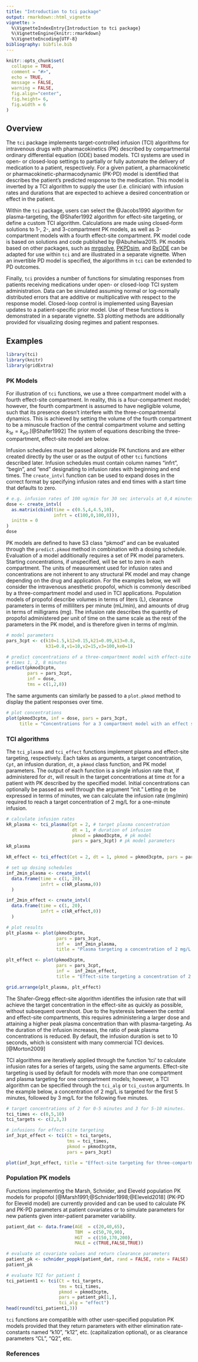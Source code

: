 ```yaml
---
title: "Introduction to tci package"
output: rmarkdown::html_vignette
vignette: >
  %\VignetteIndexEntry{Introduction to tci package}
  %\VignetteEngine{knitr::rmarkdown}
  %\VignetteEncoding{UTF-8}
bibliography: bibfile.bib  
---
```


```r
knitr::opts_chunk$set(
  collapse = TRUE,
  comment = "#>",
  echo = TRUE, 
  message = FALSE, 
  warning = FALSE, 
  fig.align="center",
  fig.height= 6, 
  fig.width = 6
)
```

## Overview

The `tci` package implements target-controlled infusion (TCI) algorithms for intravenous drugs with pharmacokinetics (PK) described by compartmental ordinary differential equation (ODE) based models. TCI systems are used in open- or closed-loop settings to partially or fully automate the delivery of medication to a patient, respectively. For a given patient, a pharmacokinetic or pharmacokinetic-pharmacodynamic (PK-PD) model is identified that describes the patient's predicted response to the medication. This model is inverted by a TCI algorithm to supply the user (i.e. clinician) with infusion rates and durations that are expected to achieve a desired concentration or effect in the patient. 

Within the `tci` package, users can select the @Jacobs1990 algorithm for plasma-targeting, the @Shafer1992 algorithm for effect-site targeting, or define a custom TCI algorithm. Calculations are made using closed-form solutions to 1-, 2-, and 3-compartment PK models, as well as 3-compartment models with a fourth effect-site compartment. PK model code is based on solutions and code published by @Abuhelwa2015. PK models based on other packages, such as [mrgsolve](https://mrgsolve.github.io/), [PKPDsim](https://github.com/InsightRX/PKPDsim), and [RxODE](https://github.com/nlmixrdevelopment/RxODE) can be adapted for use within `tci` and are illustrated in a separate vignette. When an invertible PD model is specified, the algorithms in `tci` can be extended to PD outcomes.

Finally, `tci` provides a number of functions for simulating responses from patients receiving medications under open- or closed-loop TCI system administration. Data can be simulated assuming normal or log-normally distributed errors that are additive or multiplicative with respect to the response model. Closed-loop control is implemented using Bayesian updates to a patient-specific prior model. Use of these functions is demonstrated in a separate vignette. S3 plotting methods are additionally provided for visualizing dosing regimes and patient responses. 


## Examples

```r
library(tci)
library(knitr)
library(gridExtra)
```


### PK Models

For illustration of `tci` functions, we use a three compartment model with a fourth effect-site compartment. In reality, this is a four-compartment model; however, the fourth compartment is assumed to have negligible volume, such that its presence doesn't interfere with the three-compartmental dynamics. This is achieved by setting the volume of the fourth compartment to be a minuscule fraction of the central compartment volume and setting $k_{1e} = k_{e0}$.[@Shafer1992] The system of equations describing the three-compartment, effect-site model are below.

\begin{align}
  \dot{C}(t) = A*C(t) + B*k_R(t) 
\end{align}  

\begin{align}
  A = 
\begin{pmatrix}
      -(k_{10}+k_{12}+k_{13}) & \frac{V_2}{V_1}k_{21} & \frac{V_3}{V_1}k_{31} & 0\\
      \frac{V_1}{V_2}k_{12} & -k_{21} & 0 & 0 \\
      \frac{V_1}{V_3}k_{13} & 0 & -k_{31} & 0 \\
              k_{e0}/10^5 & 0 & 0 & -k_{e0}
\end{pmatrix}
\end{align}

\begin{align}
  B = [1,0,0,0]^T
\end{align}

<!-- ![Diagram of a three-compartment model with intravenous administration and an effect-site.](three_compartment_diagram.pdf){width=65%} -->

Infusion schedules must be passed alongside PK functions and are either created directly by the user or as the output of other `tci` functions described later. Infusion schedules must contain column names "infrt", "begin", and "end" designating to infusion rates with beginning and end times. The `create_intvl` function can be used to expand doses in the correct format by specifying infusion rates and end times with a start time that defaults to zero.  

```r
# e.g. infusion rates of 100 ug/min for 30 sec intervals at 0,4 minutes
dose <- create_intvl(
  as.matrix(cbind(time = c(0.5,4,4.5,10), 
                  infrt = c(100,0,100,0))),
  inittm = 0
)
dose
```

PK models are defined to have S3 class "pkmod" and can be evaluated through the `predict.pkmod` method in combination with a dosing schedule. Evaluation of a model additionally requires a set of PK model parameters. Starting concentrations, if unspecified, will be set to zero in each compartment. The units of measurement used for infusion rates and concentrations are not inherent to any structural PK model and may change depending on the drug and application. For the examples below, we will consider the intravenous anesthetic propofol, which is commonly described by a three-compartment model and used in TCI applications. Population models of propofol describe volumes in terms of liters (L), clearance parameters in terms of milliliters per minute (mL/min), and amounts of drug in terms of milligrams (mg). The infusion rate describes the quantity of propofol administered per unit of time on the same scale as the rest of the parameters in the PK model, and is therefore given in terms of mg/min.  


```r
# model parameters 
pars_3cpt <- c(k10=1.5,k12=0.15,k21=0.09,k13=0.8,
               k31=0.8,v1=10,v2=15,v3=100,ke0=1)

# predict concentrations of a three-compartment model with effect-site at
# times 1, 2, 8 minutes
predict(pkmod3cptm, 
        pars = pars_3cpt,
        inf = dose, 
        tms = c(1,2,8))
```

The same arguments can similarly be passed to a `plot.pkmod` method to display the patient responses over time.

```r
# plot concentrations
plot(pkmod3cptm, inf = dose, pars = pars_3cpt,
     title = "Concentrations for a 3 compartment model with an effect site")
```


### TCI algorithms

The `tci_plasma` and `tci_effect` functions implement plasma and effect-site targeting, respectively. Each takes as arguments, a target concentration, `Cpt`, an infusion duration, `dt`, a `pkmod` class function, and PK model parameters. The output of each function is a single infusion rate that, if administered for `dt`, will result in the target concentrations at time `dt` for a patient with PK described by the specified model. Initial concentrations can optionally be passed as well through the argument "init." Letting `dt` be expressed in terms of minutes, we can calculate the infusion rate (mg/min) required to reach a target concentration of 2 mg/L for a one-minute infusion. 

```r
# calculate infusion rates
kR_plasma <- tci_plasma(Cpt = 2, # target plasma concentration
                         dt = 1, # duration of infusion
                         pkmod = pkmod3cptm, # pk model
                         pars = pars_3cpt) # pk model parameters
kR_plasma

kR_effect <- tci_effect(Cet = 2, dt = 1, pkmod = pkmod3cptm, pars = pars_3cpt)

# set up dosing schedules
inf_2min_plasma <- create_intvl(
  data.frame(time = c(1, 20),
             infrt = c(kR_plasma,0))
  )

inf_2min_effect <- create_intvl(
  data.frame(time = c(1, 20),
             infrt = c(kR_effect,0))
  )

# plot results
plt_plasma <- plot(pkmod3cptm, 
                   pars = pars_3cpt, 
                   inf =  inf_2min_plasma, 
                   title = "Plasma targeting a concentration of 2 mg/L at 1 minute")

plt_effect <- plot(pkmod3cptm, 
                   pars = pars_3cpt, 
                   inf =  inf_2min_effect, 
                   title = "Effect-site targeting a concentration of 2 mg/L at 1 minute")

grid.arrange(plt_plasma, plt_effect)
```

The Shafer-Gregg effect-site algorithm identifies the infusion rate that will achieve the target concentration in the effect-site as quickly as possible, without subsequent overshoot. Due to the hysteresis between the central and effect-site compartments, this requires administering a larger dose and attaining a higher peak plasma concentration than with plasma-targeting. As the duration of the infusion increases, the ratio of peak plasma concentrations is reduced. By default, the infusion duration is set to 10 seconds, which is consistent with many commercial TCI devices.[@Morton2009]

TCI algorithms are iteratively applied through the function 'tci' to calculate infusion rates for a series of targets, using the same arguments. Effect-site targeting is used by default for models with more than one compartment and plasma targeting for one compartment models; however, a TCI algorithm can be specified through the `tci_alg` or `tci_custom` arguments. In the example below, a concentration of 2 mg/L is targeted for the first 5 minutes, followed by 3 mg/L for the following five minutes.

```r
# target concentrations of 2 for 0-5 minutes and 3 for 5-10 minutes.
tci_times <- c(0,5,10)
tci_targets <- c(2,3,3)

# infusions for effect-site targeting
inf_3cpt_effect <- tci(Ct = tci_targets, 
                       tms = tci_times, 
                       pkmod = pkmod3cptm, 
                       pars = pars_3cpt)

plot(inf_3cpt_effect, title = "Effect-site targeting for three-compartment model")
```



### Population PK models

Functions implementing the Marsh, Schnider, and Eleveld population PK models for propofol [@Marsh1991;@Schnider1998;@Eleveld2018] (PK-PD for Eleveld model) are currently provided and can be used to calculate PK and PK-PD parameters at patient covariates or to simulate parameters for new patients given inter-patient parameter variability. 

```r
patient_dat <- data.frame(AGE  = c(20,40,65),
                          TBM  = c(50,70,90),
                          HGT  = c(150,170,200),
                          MALE = c(TRUE,FALSE,TRUE))

# evaluate at covariate values and return clearance parameters
patient_pk <- schnider_poppk(patient_dat, rand = FALSE, rate = FALSE)
patient_pk

# evaluate TCI for patient 1
tci_patient1 <- tci(Ct = tci_targets, 
                    tms = tci_times, 
                    pkmod = pkmod3cptm, 
                    pars = patient_pk[1,], 
                    tci_alg = "effect")
head(round(tci_patient1,3))
```

`tci` functions are compatible with other user-specified population PK models provided that they return parameters with either elimination rate-constants named "k10", "k12", etc. (capitalization optional), or as clearance parameters "CL", "Q2", etc.






### References



